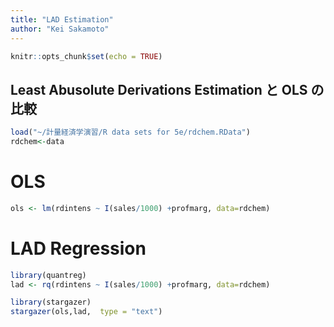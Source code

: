 ```yaml
---
title: "LAD Estimation"
author: "Kei Sakamoto"
---
```


```r
knitr::opts_chunk$set(echo = TRUE)
```

## Least Abusolute Derivations Estimation と OLS の比較

```r
load("~/計量経済学演習/R data sets for 5e/rdchem.RData")
rdchem<-data
```

# OLS 
```r
ols <- lm(rdintens ~ I(sales/1000) +profmarg, data=rdchem)
```

# LAD Regression
```r
library(quantreg)
lad <- rq(rdintens ~ I(sales/1000) +profmarg, data=rdchem)
```

```r
library(stargazer)
stargazer(ols,lad,  type = "text")
```

